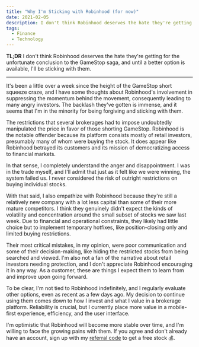 ```yaml
---
title: "Why I'm Sticking with Robinhood (for now)"
date: 2021-02-05
description: I don't think Robinhood deserves the hate they're getting for the unfortunate conclusion to the GameStop saga, and until a better option is available, I will be sticking with them.
tags:
  - Finance
  - Technology
---
```


**TL;DR** I don't think Robinhood deserves the hate they're getting for the unfortunate conclusion to the GameStop saga, and until a better option is available, I'll be sticking with them.

---

It's been a little over a week since the height of the GameStop short squeeze craze, and I have some thoughts about Robinhood's involvement in suppressing the momentum behind the movement, consequently leading to many angry investors.  The backlash they've gotten is immense, and it seems that I'm in the minority for being forgiving and sticking with them.

The restrictions that several brokerages had to impose undoubtedly manipulated the price in favor of those shorting GameStop.  Robinhood is the notable offender because its platform consists mostly of retail investors, presumably many of whom were buying the stock.  It does appear like Robinhood betrayed its customers and its mission of democratizing access to financial markets.

In that sense, I completely understand the anger and disappointment.  I was in the trade myself, and I'll admit that just as it felt like we were winning, the system failed us.  I never considered the risk of outright restrictions on buying individual stocks.

With that said, I also empathize with Robinhood because they're still a relatively new company with a lot less capital than some of their more mature competitors.  I think they genuinely didn't expect the kinds of volatility and concentration around the small subset of stocks we saw last week.  Due to financial and operational constraints, they likely had little choice but to implement temporary hotfixes, like position-closing only and limited buying restrictions.

Their most critical mistakes, in my opinion, were poor communication and some of their decision-making, like hiding the restricted stocks from being searched and viewed.  I'm also not a fan of the narrative about retail investors needing protection, and I don't appreciate Robinhood encouraging it in any way.  As a customer, these are things I expect them to learn from and improve upon going forward.

To be clear, I'm not tied to Robinhood indefinitely, and I regularly evaluate other options, even as recent as a few days ago.  My decision to continue using them comes down to how I invest and what I value in a brokerage platform.  Reliability is crucial, but I currently place more value in a mobile-first experience, efficiency, and the user interface.

I'm optimistic that Robinhood will become more stable over time, and I'm willing to face the growing pains with them.  If you agree and don't already have an account, sign up with my [referral code](https://join.robinhood.com/jasonk687) to get a free stock 💰.